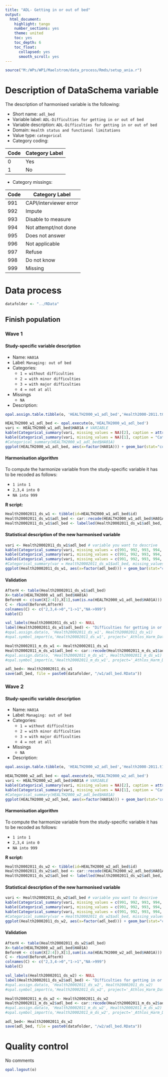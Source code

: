 ```yaml
---
title: "ADL- Getting in or out of bed"
output:
  html_document:
    highlight: tango
    number_sections: yes
    theme: united
    toc: yes
    toc_depth: 6
    toc_float:
      collapsed: yes
      smooth_scroll: yes
---
```


<!-- ########################################################## --> 

<!-- # Installation, loading packages -->
<!-- **R script:** -->

```r
source("M:/WPs/WP1/Maelstrom/data_process/Rmds/setup_ania.r")
```
<!-- ########################################################## --> 



# Description of DataSchema variable

The description of harmonised variable is the following:

* Short name: `adl_bed`
* Variable label: `ADL-Difficulties for getting in or out of bed`
* Variable description: `ADL-Difficulties for getting in or out of bed`
* Domain: `Health status and functional limitations`
* Value type: `categorical`
* Category coding:

**Code** | **Category Label**
-------- | ------------------
0        | Yes
1        | No

* Category missings: 

**Code** | **Category Label**
----| ------------------
991 | CAPI/interviewer error
992 | Impute
993 | Disable to measure
994 | Not attempt/not done
995 | Does not answer
996 | Not applicable
997 | Refuse
998 | Do not know
999 | Missing




<!-- ########################################################## --> 

# Data process

```r
datafolder <- "../RData"
```

## Finish population
### Wave 1 

#### Study-specific variable description




* Name: `HA01A`
* Label: `Managing: out of bed`
* Categories:
    + `1 = without difficulties`
    + `2 = with minor difficulties`
    + `3 = with major difficulties`
    + `4 = not at all`
* Missings
    + `NA`


* Description: 
```r
opal.assign.table.tibble(o, 'HEALTH2000_w1_adl_bed','Health2000-2011.t00_athlos_2017_02_23', variables=list('HA01A'), missings = TRUE)
```

```r
HEALTH2000_w1_adl_bed <- opal.execute(o,'HEALTH2000_w1_adl_bed')
vari <- HEALTH2000_w1_adl_bed$HA01A # VARIABLE
kable(Categorical_summary(vari, missing_values = NA)[2], caption = attributes(vari)$`spss::shortName`)
kable(Categorical_summary(vari, missing_values = NA)[1], caption = "Category")
#Categorical_summary(HEALTH2000_w1_adl_bed$HA01A)
ggplot(HEALTH2000_w1_adl_bed, aes(x=factor(HA01A))) + geom_bar(stat="count", width=0.4, fill="steelblue") + xlab("ADL - Getting in or out of bed") + ylab("Frequency")
```

#### Harmonisation algorithm

To compute the harmonize variable from the study-specific variable it has to be recoded as follows:

* `1 into 1`  
* `2,3,4 into 0`
* `NA into 999`

**R script:** 
```r
Health20002011_ds_w1 <- tibble(id=HEALTH2000_w1_adl_bed$id)
Health20002011_ds_w1$adl_bed <- car::recode(HEALTH2000_w1_adl_bed$HA01A,"1 = '1';2 = '0';3 = '0';4 = '0';NA = '999' ")
Health20002011_ds_w1$adl_bed <- labelled(Health20002011_ds_w1$adl_bed, labels = c(Yes=0, No=1,Missing=999, Do_not_know=998, Refuse=997, Not_applicable=996, Does_not_answer=995,  Not_attempt_not_done=994, Disable_to_measure=993, Impute=992, CAPI_interviewer_error=991))
```

#### Statistical description of the new harmonised variable
```r
vari <- Health20002011_ds_w1$adl_bed # variable you want to descrive
kable(Categorical_summary(vari, missing_values = c(991, 992, 993, 994, 995, 996, 997, 998, 999))[3])
kable(Categorical_summary(vari, missing_values = c(991, 992, 993, 994, 995, 996, 997, 998, 999))[1], caption = "Category")
kable(Categorical_summary(vari, missing_values = c(991, 992, 993, 994, 995, 996, 997, 998, 999))[2], caption = "Type of missing")
#Categorical_summary(var = Health20002011_ds_w1$adl_bed, missing_values = c(991, 992, 993, 994, 995, 996, 997, 998, 999))
ggplot(Health20002011_ds_w1, aes(x=factor(adl_bed))) + geom_bar(stat="count", width=0.4, fill="steelblue") + xlab("ADL - Getting in or out of bed") + ylab("Frequency")
```

#### Validation
```r
AfterH <- table(Health20002011_ds_w1$adl_bed)
X<-table(HEALTH2000_w1_adl_bed$HA01A)
BeforeH <- c(sum(X[2:4]),X[1],sum(is.na(HEALTH2000_w1_adl_bed$HA01A)))
C <- rbind(BeforeH,AfterH)
colnames(C) <- c("2,3,4->0","1->1","NA->999") 
kable(C)
```


```r
val_labels(Health20002011_ds_w1) <- NULL
label(Health20002011_ds_w1$adl_bed) <- "Difficulties for getting in or out of bed"
#opal.assign.data(o, 'Health20002011_ds_w1', Health20002011_ds_w1)
#opal.symbol_import(o,'Health20002011_ds_w1', project='_Athlos_Harm_Dataset')

Health20002011_m_ds_w1 <- Health20002011_ds_w1
Health20002011_m_ds_w1$adl_bed <- car::recode(Health20002011_m_ds_w1$adl_bed, "c(991, 992, 993, 994, 995, 996, 997,998, 999)=NA")
#opal.assign.data(o, 'Health20002011_m_ds_w1', Health20002011_m_ds_w1)
#opal.symbol_import(o,'Health20002011_m_ds_w1', project='_Athlos_Harm_Dataset')
```

```r
adl_bed<- Health20002011_ds_w1
save(adl_bed, file = paste0(datafolder, "/w1/adl_bed.RData"))
```

### Wave 2

#### Study-specific variable description




* Name: `HA01A`
* Label: `Managing: out of bed`
* Categories:
    + `1 = without difficulties`
    + `2 = with minor difficulties`
    + `3 = with major difficulties`
    + `4 = not at all`
* Missings
    + `NA`


* Description: 
```r
opal.assign.table.tibble(o, 'HEALTH2000_w2_adl_bed','Health2000-2011.t11_athlos_2017_02_27', variables=list('HA01A'), missings = TRUE)
```

```r
HEALTH2000_w2_adl_bed <- opal.execute(o,'HEALTH2000_w2_adl_bed')
vari <- HEALTH2000_w2_adl_bed$HA01A # VARIABLE
kable(Categorical_summary(vari, missing_values = NA)[2], caption = attributes(vari)$`spss::shortName`)
kable(Categorical_summary(vari, missing_values = NA)[1], caption = "Category")
#Categorical_summary(HEALTH2000_w2_adl_bed$HA01A)
ggplot(HEALTH2000_w2_adl_bed, aes(x=factor(HA01A))) + geom_bar(stat="count", width=0.4, fill="steelblue") + xlab("ADL - Getting in or out of bed") + ylab("Frequency")
```

#### Harmonisation algorithm

To compute the harmonize variable from the study-specific variable it has to be recoded as follows:

* `1 into 1`  
* `2,3,4 into 0`
* `NA into 999`

**R script:** 
```r
Health20002011_ds_w2 <- tibble(id=HEALTH2000_w2_adl_bed$id)
Health20002011_ds_w2$adl_bed <- car::recode(HEALTH2000_w2_adl_bed$HA01A,"1 = '1';2 = '0';3 = '0';4 = '0';NA = '999' ")
Health20002011_ds_w2$adl_bed <- labelled(Health20002011_ds_w2$adl_bed, labels = c(Yes=0, No=1,Missing=999, Do_not_know=998, Refuse=997, Not_applicable=996, Does_not_answer=995,  Not_attempt_not_done=994, Disable_to_measure=993, Impute=992, CAPI_interviewer_error=991))
```

#### Statistical description of the new harmonised variable
```r
vari <- Health20002011_ds_w2$adl_bed # variable you want to descrive
kable(Categorical_summary(vari, missing_values = c(991, 992, 993, 994, 995, 996, 997, 998, 999))[3])
kable(Categorical_summary(vari, missing_values = c(991, 992, 993, 994, 995, 996, 997, 998, 999))[1], caption = "Category")
kable(Categorical_summary(vari, missing_values = c(991, 992, 993, 994, 995, 996, 997, 998, 999))[2], caption = "Type of missing")
#Categorical_summary(var = Health20002011_ds_w2$adl_bed, missing_values = c(991, 992, 993, 994, 995, 996, 997, 998, 999))
ggplot(Health20002011_ds_w2, aes(x=factor(adl_bed))) + geom_bar(stat="count", width=0.4, fill="steelblue") + xlab("ADL - Getting in or out of bed") + ylab("Frequency")
```

#### Validation
```r
AfterH <- table(Health20002011_ds_w2$adl_bed)
X<-table(HEALTH2000_w2_adl_bed$HA01A)
BeforeH <- c(sum(X[2:4]),X[1],sum(is.na(HEALTH2000_w2_adl_bed$HA01A)))
C <- rbind(BeforeH,AfterH)
colnames(C) <- c("2,3,4->0","1->1","NA->999") 
kable(C)
```


```r
val_labels(Health20002011_ds_w2) <- NULL
label(Health20002011_ds_w2$adl_bed) <- "Difficulties for getting in or out of bed"
#opal.assign.data(o, 'Health20002011_ds_w2', Health20002011_ds_w2)
#opal.symbol_import(o,'Health20002011_ds_w2', project='_Athlos_Harm_Dataset')

Health20002011_m_ds_w2 <- Health20002011_ds_w2
Health20002011_m_ds_w2$adl_bed <- car::recode(Health20002011_m_ds_w2$adl_bed, "c(991, 992, 993, 994, 995, 996, 997,998, 999)=NA")
#opal.assign.data(o, 'Health20002011_m_ds_w2', Health20002011_m_ds_w2)
#opal.symbol_import(o,'Health20002011_m_ds_w2', project='_Athlos_Harm_Dataset')
```

```r
adl_bed<- Health20002011_ds_w2
save(adl_bed, file = paste0(datafolder, "/w2/adl_bed.RData"))
```

# Quality control

No comments

```r
opal.logout(o)
```
